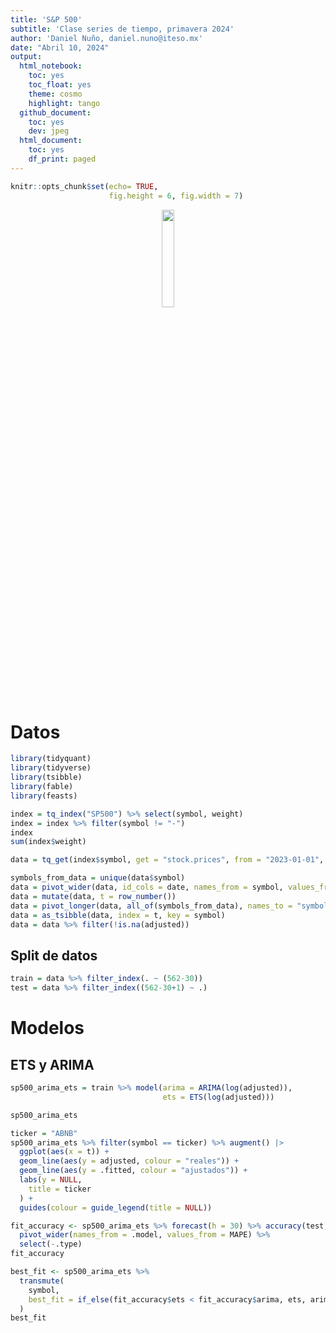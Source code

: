 ```yaml
---
title: 'S&P 500'
subtitle: 'Clase series de tiempo, primavera 2024'
author: 'Daniel Nuño, daniel.nuno@iteso.mx'
date: "Abril 10, 2024"
output:
  html_notebook:
    toc: yes
    toc_float: yes
    theme: cosmo
    highlight: tango
  github_document:
    toc: yes
    dev: jpeg
  html_document:
    toc: yes
    df_print: paged
---
```


```r
knitr::opts_chunk$set(echo= TRUE,
                      fig.height = 6, fig.width = 7)
```

```{=html}
<style>
.forceBreak { -webkit-column-break-after: always; break-after: column; }
</style>
```
<center>![](https://upload.wikimedia.org/wikipedia/commons/d/db/Logo_ITESO_normal.jpg){width="20%"}</center>

# Datos

```r
library(tidyquant)
library(tidyverse)
library(tsibble)
library(fable)
library(feasts)
```

```r
index = tq_index("SP500") %>% select(symbol, weight)
index = index %>% filter(symbol != "-")
index
sum(index$weight)

data = tq_get(index$symbol, get = "stock.prices", from = "2023-01-01", to = "2024-03-29") %>% select(symbol, date, adjusted)

```
```r
symbols_from_data = unique(data$symbol)
data = pivot_wider(data, id_cols = date, names_from = symbol, values_from = adjusted)
data = mutate(data, t = row_number())
data = pivot_longer(data, all_of(symbols_from_data), names_to = "symbol", values_to = "adjusted")
data = as_tsibble(data, index = t, key = symbol)
data = data %>% filter(!is.na(adjusted))
```

## Split de datos

```r
train = data %>% filter_index(. ~ (562-30))
test = data %>% filter_index((562-30+1) ~ .)
```

# Modelos

## ETS y ARIMA

```r
sp500_arima_ets = train %>% model(arima = ARIMA(log(adjusted)),
                                  ets = ETS(log(adjusted)))
```

```r
sp500_arima_ets
```

```r
ticker = "ABNB"
sp500_arima_ets %>% filter(symbol == ticker) %>% augment() |>
  ggplot(aes(x = t)) +
  geom_line(aes(y = adjusted, colour = "reales")) +
  geom_line(aes(y = .fitted, colour = "ajustados")) +
  labs(y = NULL,
    title = ticker
  ) +
  guides(colour = guide_legend(title = NULL))
```


```r
fit_accuracy <- sp500_arima_ets %>% forecast(h = 30) %>% accuracy(test, measures = lst(MAPE)) %>% 
  pivot_wider(names_from = .model, values_from = MAPE) %>% 
  select(-.type)
fit_accuracy
```

```r
best_fit <- sp500_arima_ets %>% 
  transmute(
    symbol,
    best_fit = if_else(fit_accuracy$ets < fit_accuracy$arima, ets, arima)
  )
best_fit
```

